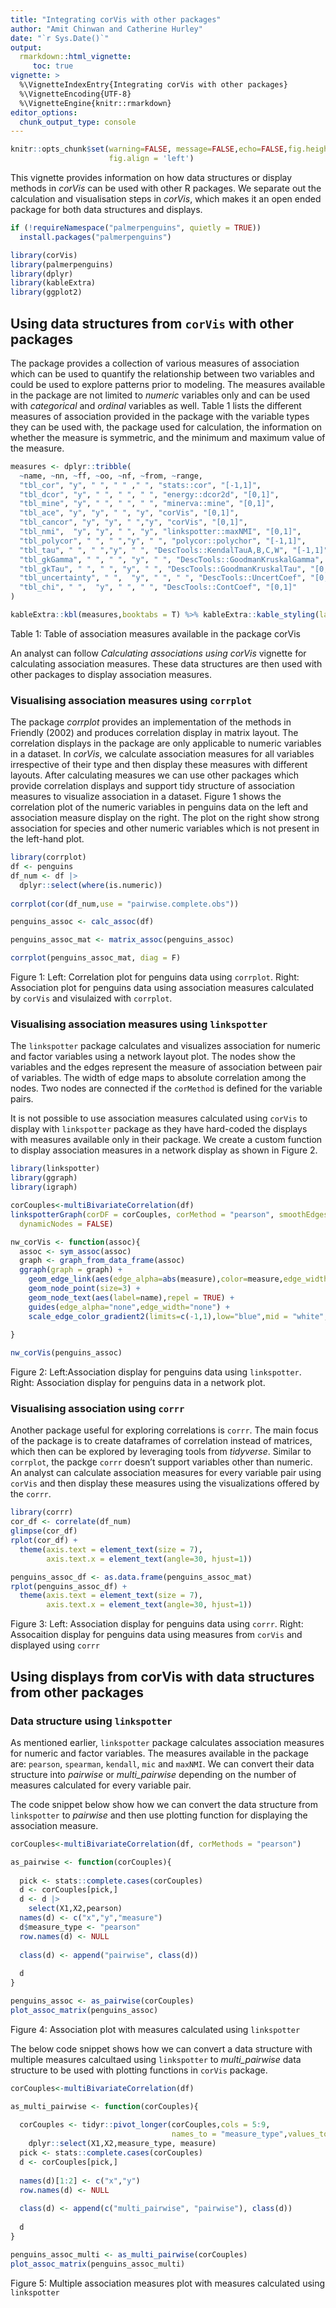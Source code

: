 ```yaml
---
title: "Integrating corVis with other packages"
author: "Amit Chinwan and Catherine Hurley"
date: "`r Sys.Date()`"
output:
  rmarkdown::html_vignette:
     toc: true
vignette: >
  %\VignetteIndexEntry{Integrating corVis with other packages}
  %\VignetteEncoding{UTF-8}
  %\VignetteEngine{knitr::rmarkdown}
editor_options: 
  chunk_output_type: console
---
```


```r
knitr::opts_chunk$set(warning=FALSE, message=FALSE,echo=FALSE,fig.height = 5, fig.width = 5,
                      fig.align = 'left')
```

This vignette provides information on how data structures or display methods in _corVis_ can be used with other R packages. We separate out the calculation and visualisation steps in _corVis_, which makes it an open ended package for both data structures and displays.

```r
if (!requireNamespace("palmerpenguins", quietly = TRUE))
  install.packages("palmerpenguins")

library(corVis)
library(palmerpenguins)
library(dplyr)
library(kableExtra)
library(ggplot2)
```

## Using data structures from `corVis` with other packages

The package provides a collection of various measures of association which can be used to quantify the relationship between two variables and could be used to explore patterns prior to modeling. The measures available in the package are not limited to *numeric* variables only and can be used with *categorical* and *ordinal* variables as well. Table 1 lists the different measures of association provided in the package with the variable types they can be used with, the package used for calculation, the information on whether the measure is symmetric, and the minimum and maximum value of the measure.


```r
measures <- dplyr::tribble(
  ~name, ~nn, ~ff, ~oo, ~nf, ~from, ~range,
  "tbl_cor", "y", " ", " " ," ", "stats::cor", "[-1,1]",
  "tbl_dcor", "y", " ", " ", " ", "energy::dcor2d", "[0,1]",
  "tbl_mine", "y", " ", " ", " ", "minerva::mine", "[0,1]",
  "tbl_ace", "y", "y", " ", "y", "corVis", "[0,1]",
  "tbl_cancor", "y", "y", " ","y", "corVis", "[0,1]",
  "tbl_nmi",  "y", "y", " ", "y", "linkspotter::maxNMI", "[0,1]",
  "tbl_polycor", " ", " ","y", " ", "polycor::polychor", "[-1,1]",
  "tbl_tau", " ", " ","y", " ", "DescTools::KendalTauA,B,C,W", "[-1,1]",
  "tbl_gkGamma", " ", " ", "y", " ", "DescTools::GoodmanKruskalGamma", "[-1,1]",
  "tbl_gkTau", " ", " ", "y", " ", "DescTools::GoodmanKruskalTau", "[0,1]",
  "tbl_uncertainty", " ",  "y", " ", " ", "DescTools::UncertCoef", "[0,1]",
  "tbl_chi", " ",  "y", " ", " ", "DescTools::ContCoef", "[0,1]"
)

kableExtra::kbl(measures,booktabs = T) %>% kableExtra::kable_styling(latex_options = "scale_down")
```
Table 1: Table of association measures available in the package corVis

An analyst can follow *Calculating associations using corVis* vignette for calculating association measures. These data structures are then used with other packages to display association measures.

### Visualising association measures using `corrplot`

The package _corrplot_ provides an implementation of the methods in Friendly (2002) and produces correlation display in matrix layout. The correlation displays in the package are only applicable to numeric variables in a dataset. In _corVis_, we calculate association measures for all variables irrespective of their type and then display these measures with different layouts. After calculating measures we can use other packages which provide correlation displays and support tidy structure of association measures to visualize association in a dataset. Figure 1 shows the correlation plot of the numeric variables in penguins data on the left and association measure display on the right. The plot on the right show strong association for species and other numeric variables which is not present in the left-hand plot.

```r
library(corrplot)
df <- penguins
df_num <- df |>
  dplyr::select(where(is.numeric))
  
corrplot(cor(df_num,use = "pairwise.complete.obs"))

penguins_assoc <- calc_assoc(df)

penguins_assoc_mat <- matrix_assoc(penguins_assoc)

corrplot(penguins_assoc_mat, diag = F)
```

Figure 1: Left: Correlation plot for penguins data using `corrplot`. Right: Association plot for penguins data using association measures calculated by `corVis` and visulaized with `corrplot`.

### Visualising association measures using `linkspotter`

The `linkspotter` package calculates and visualizes association for numeric and factor variables using a network layout plot. The nodes show the variables and the edges represent the measure of association between pair of variables. The width of edge maps to absolute correlation among the nodes. Two nodes are connected if the `corMethod` is defined for the variable pairs. 

It is not possible to use association measures calculated using `corVis` to display with `linkspotter` package as they have hard-coded the displays with measures available only in their package. We create a custom function to display association measures in a network display as shown in Figure 2.  
```r
library(linkspotter)
library(ggraph)
library(igraph)

corCouples<-multiBivariateCorrelation(df)
linkspotterGraph(corDF = corCouples, corMethod = "pearson", smoothEdges = FALSE, 
  dynamicNodes = FALSE)

nw_corVis <- function(assoc){
  assoc <- sym_assoc(assoc)
  graph <- graph_from_data_frame(assoc)
  ggraph(graph = graph) + 
    geom_edge_link(aes(edge_alpha=abs(measure),color=measure,edge_width=abs(measure))) +
    geom_node_point(size=3) + 
    geom_node_text(aes(label=name),repel = TRUE) +
    guides(edge_alpha="none",edge_width="none") +
    scale_edge_color_gradient2(limits=c(-1,1),low="blue",mid = "white",high="brown")
  
}

nw_corVis(penguins_assoc)
```

Figure 2: Left:Association display for penguins data using `linkspotter`. Right: Association display for penguins data in a network plot.

### Visualising association using `corrr`

Another package useful for exploring correlations is `corrr`. The main focus of the package is to create dataframes of correlation instead of matrices, which then can be explored by leveraging tools from *tidyverse*. 
Similar to `corrplot`, the packge `corrr` doesn't support variables other than numeric. An analyst can calculate association measures for every variable pair using `corVis` and then display these measures using the visualizations offered by the `corrr`.

```r
library(corrr)
cor_df <- correlate(df_num)
glimpse(cor_df)
rplot(cor_df) + 
  theme(axis.text = element_text(size = 7),
        axis.text.x = element_text(angle=30, hjust=1))

penguins_assoc_df <- as.data.frame(penguins_assoc_mat)
rplot(penguins_assoc_df) + 
  theme(axis.text = element_text(size = 7),
        axis.text.x = element_text(angle=30, hjust=1))
```

Figure 3: Left: Association display for penguins data using `corrr`. Right: Assocaition display for penguins data using measures from `corVis` and displayed using `corrr`


## Using displays from corVis with data structures from other packages

### Data structure using `linkspotter`

As mentioned earlier, `linkspotter` package calculates association measures for numeric and factor variables. The measures available in the package are: `pearson`, `spearman`, `kendall`, `mic` and `maxNMI`. We can convert their data structure into _pairwise_ or _multi_pairwise_  depending on the number of measures calculated for every variable pair.

The code snippet below show how we can convert the data structure from `linkspotter` to _pairwise_ and then use plotting function for displaying the association measure.
```r
corCouples<-multiBivariateCorrelation(df, corMethods = "pearson")

as_pairwise <- function(corCouples){
  
  pick <- stats::complete.cases(corCouples)
  d <- corCouples[pick,]
  d <- d |>
    select(X1,X2,pearson)
  names(d) <- c("x","y","measure")
  d$measure_type <- "pearson"
  row.names(d) <- NULL
  
  class(d) <- append("pairwise", class(d))
  
  d
}

penguins_assoc <- as_pairwise(corCouples)
plot_assoc_matrix(penguins_assoc)
```
Figure 4: Association plot with measures calculated using `linkspotter`

The below code snippet shows how we can convert a data structure with multiple measures calcultaed using `linkspotter` to _multi_pairwise_ data structure to be used with plotting functions in `corVis` package.
```r
corCouples<-multiBivariateCorrelation(df)

as_multi_pairwise <- function(corCouples){
  
  corCouples <- tidyr::pivot_longer(corCouples,cols = 5:9,
                                    names_to = "measure_type",values_to = "measure") |>
    dplyr::select(X1,X2,measure_type, measure)
  pick <- stats::complete.cases(corCouples)
  d <- corCouples[pick,]
  
  names(d)[1:2] <- c("x","y")
  row.names(d) <- NULL
  
  class(d) <- append(c("multi_pairwise", "pairwise"), class(d))
  
  d
}

penguins_assoc_multi <- as_multi_pairwise(corCouples)
plot_assoc_matrix(penguins_assoc_multi)


```

Figure 5: Multiple association measures plot with measures calculated using `linkspotter`
